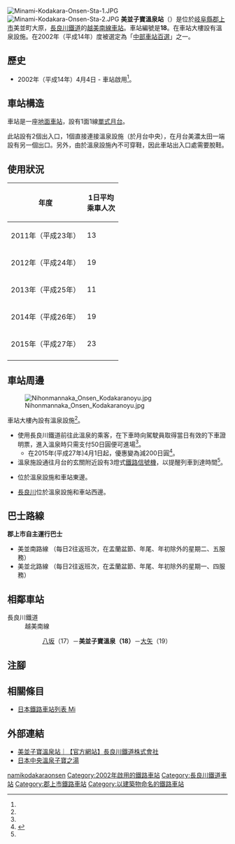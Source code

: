 {{NoteTA
|T=zh-hans:美并子宝温泉站;zh-hk:美並子寶溫泉站;zh-tw:美並子寶溫泉車站;
|1=zh-hans:美并子宝温泉站;zh-hk:美並子寶溫泉站;zh-tw:美並子寶溫泉車站;
}}
{{Infobox station
|公司色 = blue
|站名 = 美並子寶溫泉
|圖片 = Minami-kodakara-onsen station.jpg
|圖片說明 = 月台
|日文原名 = みなみ子宝温泉
|平假名 = みなみこだからおんせん
|羅馬拼音 = Minami-kodakara-onsen
|副站名 = 
|電報略號 = ミミ
|所在地 = {{JPN}}[[岐阜縣|岐阜縣]][[郡上市|郡上市]]美並町大原
|座標 = {{coord|35|37|38.84|N|136|57|1.85|E|type:railwaystation_region:JP-24|display=inline,title}}
|車站構造 = [[地面車站|地面車站]]
|月台配置 = 1面1線
|啟用年月日 = 2002年(平成14年)4月4日<ref name="sone26">{{Cite book|author={{Translink|ja|曽根悟|曾根悟}}（監修）|title=週刊 歴史でめぐる鉄道全路線 公営鉄道・私鉄|editor=朝日新聞出版分冊百科編集部（編集）|publisher={{Translink|ja|朝日新聞出版}}|series=週刊朝日百科|volume=26号 長良川鉄道・明知鉄道・樽見鉄道・三岐鉄道・伊勢鉄道|date=2011-09-18|page=5、11|language=ja}}</ref>
|廢站年月日 = 
|乘客人數 = 23
|上下車人次 = 
|統計年度 = 2015
|轉車 = 
|全寬備註 = [[業務委託車站|委託車站]]
|adjacent = {{Adjacent stations|system=長良川鐵道|line=越美南線|left=八坂|right=大矢|note-left=17<br>1.2km|note-mid=18<br>距離[[美濃太田站|美濃太田]]30.6km|note-right=19<br>1.2km}}
}}
[[File:Minami-Kodakara-Onsen-Sta-1.JPG|thumb]]
[[File:Minami-Kodakara-Onsen-Sta-2.JPG|thumb]]
'''美並子寶溫泉站'''（{{jpn|j=みなみ子宝温泉駅|hg=みなみこだからおんせんえき|rm=Minami-kodakara-onsen eki|f=y}}）是位於[[岐阜縣|岐阜縣]][[郡上市|郡上市]]美並町大原，[[長良川鐵道|長良川鐵道]]的[[越美南線|越美南線]][[鐵路車站|車站]]。車站編號是'''18'''。在車站大樓設有溫泉設施。在2002年（平成14年）度被選定為「[[中部車站百選|中部車站百選]]」之一。

== 歷史 == 
* 2002年（平成14年）4月4日 - 車站啟用<ref name="sone26"/>。

== 車站構造 ==
車站是一座[[地面車站|地面車站]]，設有1面1線[[單式月台|單式月台]]。

此站設有2個出入口，1個直接連接溫泉設施（於月台中央），在月台美濃太田一端設有另一個出口。另外，由於溫泉設施內不可穿鞋，因此車站出入口處需要脫鞋。

== 使用狀況 ==
{| class="wikitable"  style="text-align:right;"
|-
!rowspan="1"|年度
!colspan="2"|1日平均<br>乘車人次
|-
|2011年（平成23年） ||13
|-
|2012年（平成24年） ||19
|-
|2013年（平成25年） ||11
|-
|2014年（平成26年） ||19
|-
|2015年（平成27年） ||23
|-
|}

== 車站周邊 ==
[[File:Nihonmannaka_Onsen_Kodakaranoyu.jpg|thumb]]
;車站大樓內設有溫泉設施<ref name="sone26"/>。
*使用長良川鐵道前往此溫泉的乘客，在下車時向駕駛員取得當日有效的下車證明票，進入溫泉時只需支付{{Translink|ja|入湯税|入湯稅}}50日圓便可進場<ref name="sone26"/>。
**在2015年(平成27年)4月1日起，優惠變為減200日圓<ref>{{Cite web |title=お得に利用する「日本まん真ん中温泉 子宝の湯」 |publisher=長良川鉄道 |date= |url=http://www.nagatetsu.co.jp/deals/kodakara-coupon.html |accessdate=2016-05-05 |archive-date=2020-02-24 |archive-url=https://web.archive.org/web/20200224222321/http://www.nagatetsu.co.jp/deals/kodakara-coupon.html |dead-url=no }}</ref>。
*溫泉施設通往月台的玄關附近設有3燈式[[日本鐵路信號|鐵路信號機]]，以提醒列車到達時間<ref name="sone26"/>。
*{{Translink|ja|岐阜県道324号白山美濃線|岐阜縣道324號白山美濃線}}位於溫泉設施和車站東邊。
*[[長良川|長良川]]位於溫泉設施和車站西邊。

== 巴士路線 ==
'''郡上市自主運行巴士'''
*美並南路線 （每日2往返班次，在盂蘭盆節、年尾、年初除外的星期二、五服務）
*美並北路線 （每日2往返班次，在盂蘭盆節、年尾、年初除外的星期一、四服務）

== 相鄰車站 ==
; 長良川鐵道
: 越美南線
:: [[八坂站_(岐阜縣)|八坂]]（17）－'''美並子寶溫泉（18）'''－[[大矢站|大矢]]（19）
== 注腳 ==
{{Reflist}}
== 相關條目 ==
* [[日本鐵路車站列表_Mi|日本鐵路車站列表 Mi]]
== 外部連結 ==
* [http://www.nagatetsu.co.jp/route/minamikodakaraonsen/ 美並子寶溫泉站｜【官方網站】長良川鐵道株式會社] {{Wayback|url=http://www.nagatetsu.co.jp/route/minamikodakaraonsen/ |date=20200719230653 }}{{ja icon}}
* [http://www.minami-kanko.com/sightseeing/enjoy/post-4.html 日本中央溫泉子寶之湯] {{Wayback|url=http://www.minami-kanko.com/sightseeing/enjoy/post-4.html |date=20161104094957 }}{{ja icon}}

{{越美南線}}
{{中部車站百選}}
{{DEFAULTSORT:Minami-kodakara-onsen}}
[[Category:日本鐵路車站_Mi|namikodakaraonsen]]
[[Category:2002年啟用的鐵路車站|Category:2002年啟用的鐵路車站]]
[[Category:長良川鐵道車站|Category:長良川鐵道車站]]
[[Category:郡上市鐵路車站|Category:郡上市鐵路車站]]
[[Category:以建築物命名的鐵路車站|Category:以建築物命名的鐵路車站]]
